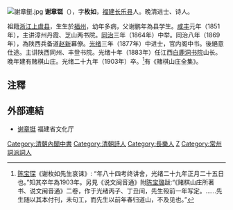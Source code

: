 [[File:謝章鋌.jpg|thumb]]
'''谢章铤'''（{{bd|1820年||1903年|catIdx=X謝}}），字'''枚如'''，[[福建|福建]][[长乐县|长乐县]]人。晚清进士、诗人。

祖籍[[浙江|浙江]][[上虞县|上虞县]]，生生於[[福州|福州]]，幼年多病，父谢鹏年為县学生。[[咸丰_(年号)|咸丰]]元年（1851年），主讲漳州丹霞、芝山两书院。[[同治|同治]]三年（1864年）中举。同治八年（1869年），為陕西兵备道[[赵新|赵新]]幕僚。[[光绪|光绪]]三年（1877年）中进士，官内阁中书。後絕意仕途。主讲陕西同州、丰登书院。光绪十年（1883年）任江西[[白鹿洞书院|白鹿洞书院]]山长。晚年建有赌棋山庄。光绪二十九年（1903年）卒。<ref>[[陈宝琛|陈宝琛]]《谢枚如先生哀诔》: “年八十四考终讲舍，光绪二十九年正月二十五日也。”知其卒年為1903年。另見《说文闽音通》附[[陈宝璐|陈宝璐]]跋:“《赌棋山庄所著书、说文闽音通》二卷，作于光绪丙子、丁丑间，先生殁前一年写定。……先生随以其本付刊，未句工，而先生以前年春归道山，不及见也。”</ref>有《賭棋山庄全集》。

==注釋==
{{reflist}}

==外部連結==
*[http://www.fjwh.gov.cn/html/10/76/20163_200910201020.html 谢章铤]{{dead link|date=2018年4月 |bot=InternetArchiveBot |fix-attempted=yes }} 福建省文化厅

{{光緒三年丁丑科殿試金榜}}
{{DEFAULTSORT:Xie謝}}
[[Category:清朝內閣中書|Category:清朝內閣中書]]
[[Category:清朝詩人|Category:清朝詩人]]
[[Category:長樂人|Category:長樂人]]
[[Category:謝姓|Z]]
[[Category:常州詞派詞人|Category:常州詞派詞人]]